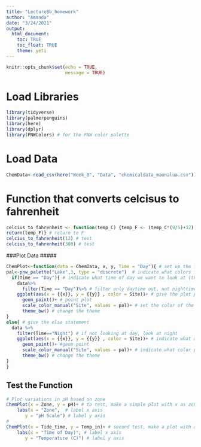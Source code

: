 ```yaml
---
title: "Lecture8b_homework"
author: "Amanda"
date: "3/24/2021"
output:
  html_document:
    toc: TRUE
    toc_float: TRUE
    theme: yeti
---
```


```r
knitr::opts_chunk$set(echo = TRUE, 
                      message = TRUE)
```

# Load Libraries
```r
library(tidyverse)
library(palmerpenguins)
library(here)
library(dplyr)
library(PNWColors) # for the PNW color palette
```

# Load Data 
```r
ChemData<-read_csv(here("Week_8", "Data", "chemicaldata_maunalua.csv")) # we are using a past data set from the class
```

# Function that converts celcisus to fahrenheit 
```r
celcius_to_fahrenheit <- function(temp_C) {temp_F <- (temp_C*(9/5)+32) # name the function and give it an equation 
return(temp_F)} # return to F 
celcius_to_fahrenheit(12) # test
celcius_to_fahrenheit(300) # test
```

###Plot Data #####
```r
ChemPlot<-function(data = ChemData, x, y, Time = "Day"){ # set up the function with a name and what data to use
pal<-pnw_palette("Lake",3, type = "discrete")  # indicate what colors from the pallette to use
  if(Time == "Day"){ # indicate what time of day we want to look at (the if statement for the function)
    data%>%
      filter(Time == "Day")%>% # filter only daytime out, not nighttime 
    ggplot(aes(x = {{x}}, y = {{y}} , color = Site))+ # give the plot parameters
      geom_point()+ # point plot
      scale_color_manual("Site", values = pal)+ # set the color of the plot 
      theme_bw() # change the theme 
}
else{ # give the else statement 
  data %>% 
    filter(Time=="Night") # if not looking at day, look at night
    ggplot(aes(x = {{x}}, y = {{y}} , color = Site))+ # indicate what aesthetics you want in your plot 
      geom_point()+ #geom point
      scale_color_manual("Site", values = pal)+ # indicate what color pallette to use
      theme_bw() # change the theme
}
}
```

## Test the Function
```r
# Plot variations in pH based on zone
ChemPlot(x = Zone, y = pH)+ # to test, make a simple plot with x as zone, y as ph
    labs(x = "Zone",  # label x axis
       y = "pH Scale") # label y axis 
# 
ChemPlot(x = Tide_time, y = Temp_in)+ # second test, make a plot with x as Tide time and Y as temp
    labs(x = "Time of Day)", # label x axis
       y = "Temperature (C)") # label y axis 
```
